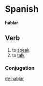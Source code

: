 =Spanish=
'''hablar'''
==Verb==
# to [[speak]]
# to [[talk]]
===Conjugation===
{{template:Es:-ar|habl}}

[[de:hablar]]